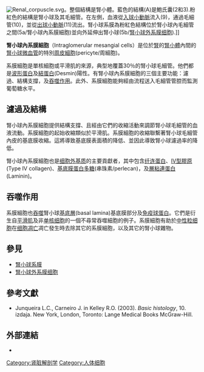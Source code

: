 [[Image:Renal_corpuscle.svg|thumb]]。整個結構是腎小體。藍色的結構(A)是鮑氏囊(2和3).粉紅色的結構是腎小球及其毛細管。在左側，血液從[[入球小動脈|入球小動脈]]流入(9)，通過毛細管(10)，並從[[出球小動脈|出球小動脈]](11)流出。腎小球系膜為粉紅色結構位於腎小球內毛細管之間(5a/腎小球內系膜細胞)並向外延伸出腎小球(5b/[[腎小球外系膜细胞|腎小球外系膜细胞]]).]]

'''腎小球內系膜細胞'''（Intraglomerular mesangial cells）是位於[[腎|腎]]的[[腎小體|腎小體]]內間的[[腎小球|腎小球]][[微血管|微血管]]的特別[[周皮細胞|周皮細胞]](pericyte/周細胞)。

系膜細胞是單核細胞或平滑肌的來源，典型地覆蓋30％的腎小球毛細管。他們都是[[波形蛋白|波形蛋白]]及[[結蛋白|結蛋白]](Desmin)陽性。有腎小球內系膜細胞的三個主要功能：濾過、結構支撐，及[[吞噬作用|吞噬作用]]。此外、系膜細胞能夠經由流程送入毛細管管腔而監測葡萄糖水平。

==濾過及結構==
{{seealso|腎功能|腎生理學}}

腎小球內系膜細胞提供結構支撐、且經由它們的收縮活動來調節腎小球毛細管的血液流動。系膜細胞的起始收縮類似於平滑肌。系膜細胞的收縮聯繫著腎小球毛細管內皮的基底膜收縮。這將導致基底膜表面積的降低、並因此導致腎小球濾過率的降低。

腎小球內系膜細胞也是[[细胞外基质|细胞外基质]]的主要貢獻者，其中包含[[纤连蛋白|纤连蛋白]]、[[Ⅳ型膠原|Ⅳ型膠原]](Type IV collagen)、[[基底膜蛋白多糖|基底膜蛋白多糖]](串珠素/perlecan)，及[[層粘連蛋白|層粘連蛋白]](Laminin)。

==吞噬作用==
系膜細胞也[[吞噬作用|吞噬]]腎小球[[基底層|基底層]](basal lamina)基底膜部分及[[抗体|免疫球蛋白]]。它們是衍生自[[平滑肌|平滑肌]]及非[[单核细胞|单核细胞]]的一個不尋常吞噬細胞的例子。系膜細胞有助於[[中性粒细胞|中性粒细胞]]在[[细胞凋亡|细胞凋亡]]凋亡發生時去除其它的系膜細胞，以及其它的腎小球雜物。

==參見==
* [[腎小球系膜|腎小球系膜]]
* [[腎小球外系膜细胞|腎小球外系膜细胞]]

==參考文獻==
{{refbegin}}
* Junqueira L.C., Carneiro J. in Kelley R.O. (2003). ''Basic histology'', 10. izdaja. New York, London, Toronto: Lange Medical Books McGraw-Hill.
{{refend}}

==外部連結==
* {{BUHistology|16006loa}}

{{泌尿系統}}
{{Germ layer}}

[[Category:肾脏解剖学|Category:肾脏解剖学]]
[[Category:人体细胞|Category:人体细胞]]